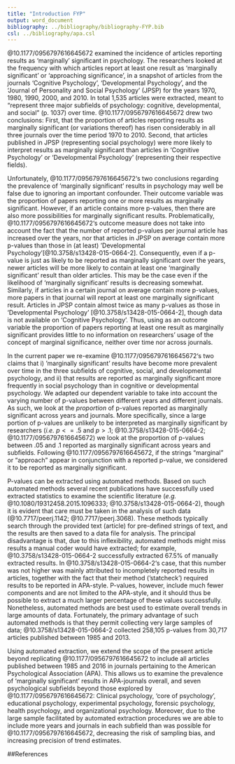 ```yaml
---
title: "Introduction FYP"
output: word_document
bibliography: ../bibliography/bibliography-FYP.bib
csl: ../bibliography/apa.csl
---
```


@10.1177/0956797616645672 examined the incidence of articles reporting results as 'marginally' significant in psychology. The researchers looked at the frequency with which articles report at least one result as 'marginally significant' or 'approaching significance', in a snapshot of articles from the journals 'Cognitive Psychology', 'Developmental Psychology', and the 'Journal of Personality and Social Psychology' (JPSP) for the years 1970, 1980, 1990, 2000, and 2010. In total 1,535 articles were extracted, meant to "represent three major subfields of psychology: cognitive, developmental, and social" (p. 1037) over time. @10.1177/0956797616645672 drew two conclusions: First, that the proportion of articles reporting results as marginally significant (or variations thereof) has risen considerably in all three journals over the time period 1970 to 2010. Second, that articles published in JPSP (representing social psychology) were more likely to interpret results as marginally significant than articles in 'Cognitive Psychology' or 'Developmental Psychology' (representing their respective fields). 

Unfortunately, @10.1177/0956797616645672's two conclusions regarding the prevalence of 'marginally significant' results in psychology may well be false due to ignoring an important confounder. Their outcome variable was the proportion of papers reporting one or more results as marginally significant. However, if an article contains more p-values, then there are also more possibilities for marginally significant results. Problematically, @10.1177/0956797616645672's outcome measure does not take into account the fact that the number of reported p-values per journal article has increased over the years, nor that articles in JPSP on average contain more p-values than those in (at least) 'Developmental Psychology'[@10.3758/s13428-015-0664-2]. Consequently, even if a p-value is just as likely to be reported as marginally significant over the years, newer articles will be more likely to contain at least one 'marginally significant' result than older articles. This may be the case even if the likelihood of 'marginally significant' results is decreasing somewhat. Similarly, if articles in a certain journal on average contain more p-values, more papers in that journal will report at least one marginally significant result. Articles in JPSP contain almost twice as many p-values as those in 'Developmental Psychology' [@10.3758/s13428-015-0664-2], though data is not available on 'Cognitive Psychology'. Thus, using as an outcome variable the proportion of papers reporting at least one result as marginally significant provides little to no information on researchers' usage of the concept of marginal significance, neither over time nor across journals.

In the current paper we re-examine @10.1177/0956797616645672's two claims that i) 'marginally significant' results have become more prevalent over time in the three subfields of cognitive, social, and developmental psychology, and ii) that results are reported as marginally significant more frequently in social psychology than in cognitive or developmental psychology. We adapted our dependent variable to take into account the varying number of p-values between different years and different journals. As such, we look at the _proportion_ of p-values reported as marginally significant across years and journals. More specifically, since a large portion of p-values are unlikely to be interpreted as marginally significant by researchers (_i.e._ $p <= .5$ and $p > .1$; @10.3758/s13428-015-0664-2; @10.1177/0956797616645672) we look at the proportion of p-values between .05 and .1 reported as marginally significant across years and subfields. Following @10.1177/0956797616645672, if the strings "marginal" or "approach" appear in conjunction with a reported p-value, we considered it to be reported as marginally significant.

P-values can be extracted using automated methods. Based on such automated methods several recent publications have successfully used extracted statistics to examine the scientific literature (_e.g._ @10.1080/19312458.2015.1096333; @10.3758/s13428-015-0664-2), though it is evident that care must be taken in the analysis of such data (@10.7717/peerj.1142; @10.7717/peerj.3068). These methods typically search through the provided text (article) for pre-defined strings of text, and the results are then saved to a data file for analysis. The principal disadvantage is that, due to this inflexibility, automated methods might miss results a manual coder would have extracted; for example, @10.3758/s13428-015-0664-2 successfully extracted 67.5% of manually extracted results. In @10.3758/s13428-015-0664-2's case, that this number was not higher was mainly attributed to incompletely reported results in articles, together with the fact that their method ('statcheck') required results to be reported in APA-style. P-values, however, include much fewer components and are not limited to the APA-style, and it should thus be possible to extract a much larger percentage of these values successfully. Nonetheless, automated methods are best used to estimate overall trends in large amounts of data. Fortunately, the primary advantage of such automated methods is that they permit collecting very large samples of data; @10.3758/s13428-015-0664-2 collected 258,105 p-values from 30,717 articles published between 1985 and 2013. 

Using automated extraction, we extend the scope of the present article beyond replicating @10.1177/0956797616645672 to include all articles published between 1985 and 2016 in journals pertaining to the American Psychological Association (APA). This allows us to examine the prevalence of 'marginally significant' results in APA-journals overall, and seven psychological subfields beyond those explored by @10.1177/0956797616645672: Clinical psychology, 'core of psychology', educational psychology, experimental psychology, forensic psychology, health psychology, and organizational psychology. Moreover, due to the large sample facilitated by automated extraction procedures we are able to include more years and journals in each subfield than was possible for @10.1177/0956797616645672, decreasing the risk of sampling bias, and increasing precision of trend estimates.


##References


